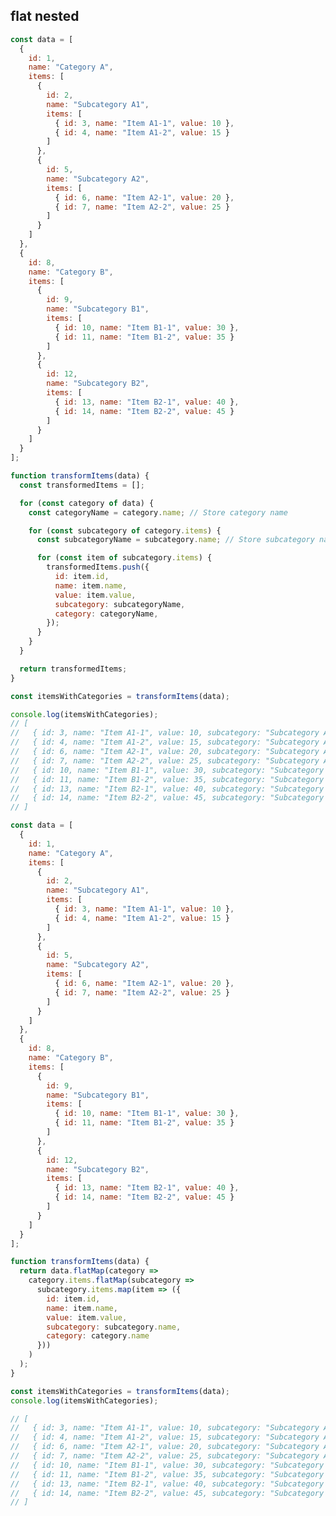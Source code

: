 
## flat nested

```js
const data = [
  {
    id: 1,
    name: "Category A",
    items: [
      {
        id: 2,
        name: "Subcategory A1",
        items: [
          { id: 3, name: "Item A1-1", value: 10 },
          { id: 4, name: "Item A1-2", value: 15 }
        ]
      },
      {
        id: 5,
        name: "Subcategory A2",
        items: [
          { id: 6, name: "Item A2-1", value: 20 },
          { id: 7, name: "Item A2-2", value: 25 }
        ]
      }
    ]
  },
  {
    id: 8,
    name: "Category B",
    items: [
      {
        id: 9,
        name: "Subcategory B1",
        items: [
          { id: 10, name: "Item B1-1", value: 30 },
          { id: 11, name: "Item B1-2", value: 35 }
        ]
      },
      {
        id: 12,
        name: "Subcategory B2",
        items: [
          { id: 13, name: "Item B2-1", value: 40 },
          { id: 14, name: "Item B2-2", value: 45 }
        ]
      }
    ]
  }
];

function transformItems(data) {
  const transformedItems = [];

  for (const category of data) {
    const categoryName = category.name; // Store category name

    for (const subcategory of category.items) {
      const subcategoryName = subcategory.name; // Store subcategory name

      for (const item of subcategory.items) {
        transformedItems.push({
          id: item.id,
          name: item.name,
          value: item.value,
          subcategory: subcategoryName,
          category: categoryName,
        });
      }
    }
  }

  return transformedItems;
}

const itemsWithCategories = transformItems(data);

console.log(itemsWithCategories);
// [
//   { id: 3, name: "Item A1-1", value: 10, subcategory: "Subcategory A1", category: "Category A" },
//   { id: 4, name: "Item A1-2", value: 15, subcategory: "Subcategory A1", category: "Category A" },
//   { id: 6, name: "Item A2-1", value: 20, subcategory: "Subcategory A2", category: "Category A" },
//   { id: 7, name: "Item A2-2", value: 25, subcategory: "Subcategory A2", category: "Category A" },
//   { id: 10, name: "Item B1-1", value: 30, subcategory: "Subcategory B1", category: "Category B" },
//   { id: 11, name: "Item B1-2", value: 35, subcategory: "Subcategory B1", category: "Category B" },
//   { id: 13, name: "Item B2-1", value: 40, subcategory: "Subcategory B2", category: "Category B" },
//   { id: 14, name: "Item B2-2", value: 45, subcategory: "Subcategory B2", category: "Category B" }
// ]
```

```js
const data = [
  {
    id: 1,
    name: "Category A",
    items: [
      {
        id: 2,
        name: "Subcategory A1",
        items: [
          { id: 3, name: "Item A1-1", value: 10 },
          { id: 4, name: "Item A1-2", value: 15 }
        ]
      },
      {
        id: 5,
        name: "Subcategory A2",
        items: [
          { id: 6, name: "Item A2-1", value: 20 },
          { id: 7, name: "Item A2-2", value: 25 }
        ]
      }
    ]
  },
  {
    id: 8,
    name: "Category B",
    items: [
      {
        id: 9,
        name: "Subcategory B1",
        items: [
          { id: 10, name: "Item B1-1", value: 30 },
          { id: 11, name: "Item B1-2", value: 35 }
        ]
      },
      {
        id: 12,
        name: "Subcategory B2",
        items: [
          { id: 13, name: "Item B2-1", value: 40 },
          { id: 14, name: "Item B2-2", value: 45 }
        ]
      }
    ]
  }
];

function transformItems(data) {
  return data.flatMap(category =>
    category.items.flatMap(subcategory =>
      subcategory.items.map(item => ({
        id: item.id,
        name: item.name,
        value: item.value,
        subcategory: subcategory.name,
        category: category.name
      }))
    )
  );
}

const itemsWithCategories = transformItems(data);
console.log(itemsWithCategories);

// [
//   { id: 3, name: "Item A1-1", value: 10, subcategory: "Subcategory A1", category: "Category A" },
//   { id: 4, name: "Item A1-2", value: 15, subcategory: "Subcategory A1", category: "Category A" },
//   { id: 6, name: "Item A2-1", value: 20, subcategory: "Subcategory A2", category: "Category A" },
//   { id: 7, name: "Item A2-2", value: 25, subcategory: "Subcategory A2", category: "Category A" },
//   { id: 10, name: "Item B1-1", value: 30, subcategory: "Subcategory B1", category: "Category B" },
//   { id: 11, name: "Item B1-2", value: 35, subcategory: "Subcategory B1", category: "Category B" },
//   { id: 13, name: "Item B2-1", value: 40, subcategory: "Subcategory B2", category: "Category B" },
//   { id: 14, name: "Item B2-2", value: 45, subcategory: "Subcategory B2", category: "Category B" }
// ]
```
